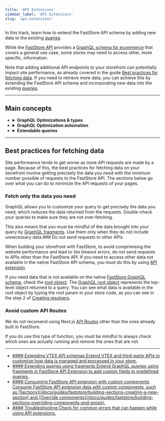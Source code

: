 ```yaml
---
title: 'API Extensions'
sidebar_label: 'API Extensions'
slug: 'api-extensions'
---
```


In this track, learn how to extend the FastStore API schema by adding new data to the existing [queries](https://v1.faststore.dev/reference/api/queries).

While the [FastStore API](/docs/guides/faststore-api) provides a [GraphQL schema for ecommerce](https://v1.faststore.dev/reference/api/queries) that covers a general use case, some stores may need to access other, more specific, information.

Note that adding additional API endpoints to your storefront can potentially impact site performance, as already covered in the guide
[Best practices for fetching data](/docs/api-extensions#best-practices-for-fetching-data).
If you need to retrieve more data, you can achieve this by extending the FastStore API schema and incorporating new data into the existing [queries](https://v1.faststore.dev/reference/api/queries).

---

## Main concepts

<ul>
<li>
<details>
<summary><b>GraphQL Optimizations & types</b></summary>
GraphQL Optimizations are essential for optimizing your GraphQL server and TypeScript types. They provide benefits such as:

- Build-time generated mappings of declared queries
- Improved efficiency and security
- Enforcement of predefined operations

Without these optimizations, any modifications to the GraphQL schema, such as adding or removing fields from a query or altering a GraphQL type, won't be reflected in the store.

Additionally, GraphQL query optimizations update TypeScript types for the API to match schema changes seamlessly.
</details>
</li>

<li>
<details>
<summary><b>GraphQL Optimization automation</b></summary>
GraphQL optimizations are seamlessly executed, requiring no direct intervention from end developers.
They are automatically triggered every time you start a development server (`yarn dev`) or builds the store (`yarn build`).
Resolver changes are automatically and instantly visible, without the need for manual optimization generation.
</details>
</li>

<li>
<details>
<summary><b>Extendable queries</b></summary>
Extendable queries in FastStore's GraphQL API are predefined GraphQL queries that serve as a foundation for retrieving data from the API.
These queries allow you to add or modify fields within the query to tailor the data retrieval process to the store specific needs.
</details>
</li>
</ul>

---

## Best practices for fetching data

Site performance tends to get worse as more API requests are made by a page. Because of this, the best practices for fetching data on your storefront involve getting precisely the data you need with the minimum number possible of requests to the FastStore API. The sections below go over what you can do to minimize the API requests of your pages.

### Fetch only the data you need

GraphQL allows you to customize your query to get precisely the data you need, which reduces the data returned from the requests. Double-check your queries to make sure they are not over-fetching.

This also means that you must be mindful of the data brought into your query by [GraphQL fragments](https://graphql.org/learn/queries/#fragments). Use them only when they do not include unnecessary data.### Do not send requests to other APIs

When building your storefront with FastStore, to avoid comprimising the website performance and lead to `504` timeout errors, do not send requests to APIs other than the FastStore API.
If you need to access other data not available in the native FastStore API schema, you must do this by using [API extension](/docs/api-extensions).

If you need data that is not available on the native [FastStore GraphQL schema](https://v1.faststore.dev/reference/api/objects), check the [root object](https://v1.faststore.dev/reference/api/objects).
The [GraphQL root object](https://graphql.org/learn/execution/#root-fields-resolvers) represents the top-level object returned to a query. You can see what data is available in the root object by typing the root param in your store code,
as you can see in the step 2 of [Creating resolvers](/docs/guides/faststore/api-extensions-extending-api-schema#step-3---creating-resolvers).

### Avoid custom API Routes

We do not recomend using Next.js [API Routes](https://nextjs.org/docs/api-routes/introduction) other than the ones already built in FastStore.

If you do use this type of function, you must be mindful to always check which ones are actually running and remove the ones that are not.

---

<ul class="nx-card-list">
<li class="nx-card">
<a href="/docs/guides/faststore/api-extensions-extending-api-schema">
#### Extending VTEX API schemas
Extend VTEX and third-party APIs to customize how data is managed and processed in your store.
</a>
</li>

<li class="nx-card">
<a href="/docs/guides/faststore/api-extensions-extending-queries-using-fragments">
#### Extending queries using fragments
Extend GraphQL queries using fragments in FastStore API Extension to add custom fields to predefined queries.
</a>
</li>

<li class="nx-card">
<a href="/docs/guides/faststore/api-extensions-consuming-api-extensions">
#### Consuming FastStore API extension with custom components
Consume FastStore API extension data with custom components, such as [Sections](/docs/guides/faststore/building-sections-creating-a-new-section) and [Override components](/docs/guides/faststore/building-sections-overriding-components-and-props).
</a>
</li>

<li class="nx-card">
<a href="/docs/guides/faststore/api-extensions-troubleshooting">
#### Troubleshooting
Check for common errors that can happen while using API extensions.
</a>
</li>
</ul>
